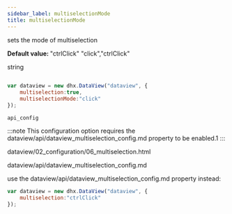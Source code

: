 ```yaml
---
sidebar_label: multiselectionMode
title: multiselectionMode
---
```



          


<Short>
 
sets the mode of multiselection



</Short>


<strong>Default value: </strong> 
"ctrlClick"
"click","ctrlClick"


<Type>
 string


</Type>


~~~js
 
var dataview = new dhx.DataView("dataview", {
	multiselection:true,
	multiselectionMode:"click"   
});


~~~
	api_config

<Descr>
 
:::note
This configuration option requires the dataview/api/dataview_multiselection_config.md property to be enabled.1
:::


</Descr>



dataview/02_configuration/06_multiselection.html

dataview/api/dataview_multiselection_config.md

 use the dataview/api/dataview_multiselection_config.md property instead:

~~~js
var dataview = new dhx.DataView("dataview", {
	multiselection:"ctrlClick"  
});
~~~